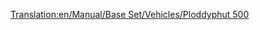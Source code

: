 [[Translation:en/Manual/Base Set/Vehicles/Ploddyphut 500]]

{{fr/Avion|Nom=Ploddyphut 500
|Image=[[File:en/Ploddyphut500.png|Ploddyphut 500]]
|Coût=49 218£ (98 436$)
|Vitesse=476 km/h (298 mph)
|Entretien=3 750£ (7 500$)
|Conception=1955
|Vie=20 années
|Capacité=60 passagers, 9 sacs de courrier
|Description=Le second avion disponible dans le pays des jouets.
|Réalité=Fictif
}}